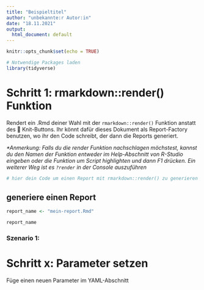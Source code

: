 ```yaml
---
title: "Beispieltitel"
author: "unbekannte:r Autor:in"
date: "18.11.2021"
output:
  html_document: default
---
```


```r
knitr::opts_chunk$set(echo = TRUE)

# Notwendige Packages laden
library(tidyverse)
```

<!-- Anleitung einfügen -->

# Schritt 1: rmarkdown::render() Funktion

Rendert ein .Rmd deiner Wahl mit der `rmarkdown::render()` Funktion anstatt des 🧶 Knit-Buttons.
Ihr könnt dafür dieses Dokument als Report-Factory benutzen, wo ihr den Code schreibt, der dann die Reports generiert. 

*\*Anmerkung: Falls du die render Funktion nachschlagen möchstest, kannst du den Namen der Funktion entweder im Help-Abschnitt von R-Studio eingeben oder die Funktion um Script highlighten und dann F1 drücken. Ein weiterer Weg ist es `?render` in der Console auszuführen*

```r
# hier dein Code um einen Report mit rmarkdown::render() zu generieren
```





## generiere einen Report

```r
report_name <- "mein-report.Rmd"

report_name
```

### Szenario 1:

# Schritt x: Parameter setzen

<!-- Im Folgenden nutzen wir den bisher erstellten Report. In dieser Übung geht es darum, Parameter in diesem Report zu definieren und in den Report einzufügen. Damit erreichen wir, dass wir bestimmte Verhaltensweisen durch die Parameter automatisiert verändern können, ohne im Dokument selbst etwas ändern zu müssen. Denn dafür haben wir die Parameter als Platzhalter dienen. -->

Füge einen neuen Parameter im YAML-Abschnitt
